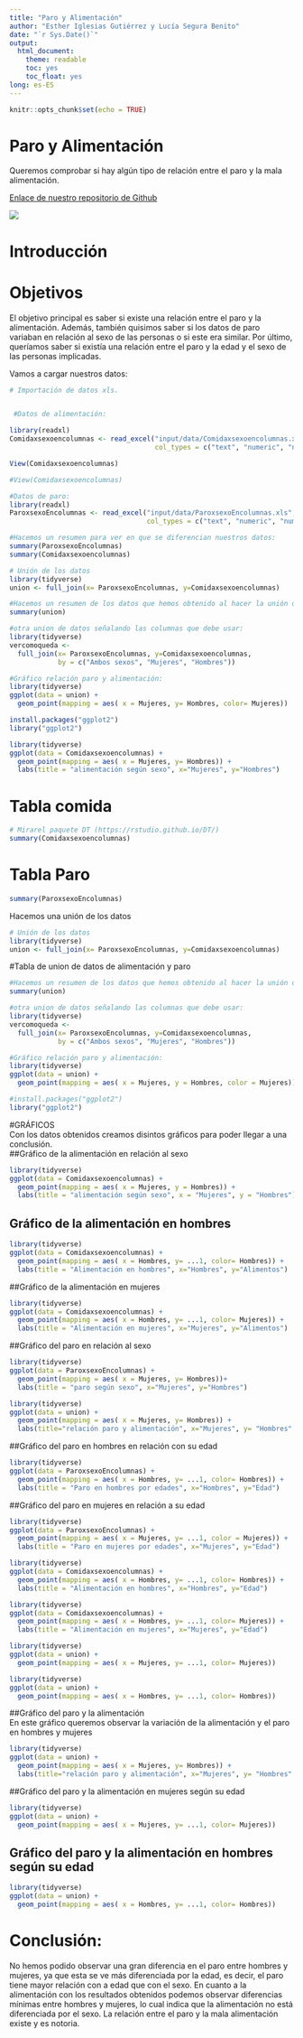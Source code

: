 ```yaml
---
title: "Paro y Alimentación"
author: "Esther Iglesias Gutiérrez y Lucía Segura Benito"
date: "`r Sys.Date()`"
output: 
  html_document:
    theme: readable
    toc: yes
    toc_float: yes
long: es-ES
---
```


```r
knitr::opts_chunk$set(echo = TRUE)
```

# Paro y Alimentación

Queremos comprobar si hay algún tipo de relación entre el paro y la mala alimentación.

[Enlace de nuestro repositorio de Github](https://github.com/EstherIglesias/Seminario_Fuentes)

![](imagen_sana.jpg)

# Introducción

# Objetivos 
El objetivo principal es saber si existe una relación entre el paro y la alimentación. Además, también quisimos saber si los datos de paro variaban en relación al sexo de las personas o si este era similar. Por último, queríamos saber si existía una relación entre el paro y la edad y el sexo de las personas implicadas.

Vamos a cargar nuestros datos:

```r



# Importación de datos xls.


 #Datos de alimentación:

library(readxl)
Comidaxsexoencolumnas <- read_excel("input/data/Comidaxsexoencolumnas.xls", 
                                    col_types = c("text", "numeric", "numeric", "numeric"))
``` 

```r
View(Comidaxsexoencolumnas)
```



```r
#View(Comidaxsexoencolumnas)

```

```r
#Datos de paro:
library(readxl)
ParoxsexoEncolumnas <- read_excel("input/data/ParoxsexoEncolumnas.xls", 
                                  col_types = c("text", "numeric", "numeric", "numeric"))
```



```r
#Hacemos un resumen para ver en que se diferencian nuestros datos:
summary(ParoxsexoEncolumnas)
summary(Comidaxsexoencolumnas)
```


```r
# Unión de los datos
library(tidyverse)
union <- full_join(x= ParoxsexoEncolumnas, y=Comidaxsexoencolumnas)
```

```r
#Hacemos un resumen de los datos que hemos obtenido al hacer la unión de los datos:
summary(union)
```

```r
#otra union de datos señalando las columnas que debe usar:
library(tidyverse)
vercomoqueda <- 
  full_join(x= ParoxsexoEncolumnas, y=Comidaxsexoencolumnas, 
            by = c("Ambos sexos", "Mujeres", "Hombres"))

#Gráfico relación paro y alimentación:
library(tidyverse)
ggplot(data = union) + 
  geom_point(mapping = aes( x = Mujeres, y= Hombres, color= Mujeres))
```

```r
install.packages("ggplot2")
library("ggplot2")
```

```r

library(tidyverse)
ggplot(data = Comidaxsexoencolumnas) + 
  geom_point(mapping = aes( x = Mujeres, y= Hombres)) + 
  labs(title = "alimentación según sexo", x="Mujeres", y="Hombres")
```



# Tabla comida
```r
# Mirarel paquete DT (https://rstudio.github.io/DT/)
summary(Comidaxsexoencolumnas)
```

# Tabla Paro 
```r
summary(ParoxsexoEncolumnas)
```

Hacemos una unión de los datos
```r
# Unión de los datos
library(tidyverse)
union <- full_join(x= ParoxsexoEncolumnas, y=Comidaxsexoencolumnas)
```

#Tabla de union de datos de alimentación y paro  
```r
#Hacemos un resumen de los datos que hemos obtenido al hacer la unión de los datos:
summary(union)
```

```r
#otra union de datos señalando las columnas que debe usar:
library(tidyverse)
vercomoqueda <- 
  full_join(x= ParoxsexoEncolumnas, y=Comidaxsexoencolumnas, 
            by = c("Ambos sexos", "Mujeres", "Hombres"))

#Gráfico relación paro y alimentación:
library(tidyverse)
ggplot(data = union) + 
  geom_point(mapping = aes( x = Mujeres, y = Hombres, color = Mujeres))
```

```r
#install.packages("ggplot2")
library("ggplot2")
```

#GRÁFICOS  
Con los datos obtenidos creamos disintos gráficos para poder llegar a una conclusión.   
##Gráfico de la alimentación en relación al sexo  

```r

library(tidyverse)
ggplot(data = Comidaxsexoencolumnas) + 
  geom_point(mapping = aes( x = Mujeres, y = Hombres)) + 
  labs(title = "alimentación según sexo", x = "Mujeres", y = "Hombres")
```

## Gráfico de la alimentación en hombres   
```r
library(tidyverse)
ggplot(data = Comidaxsexoencolumnas) + 
  geom_point(mapping = aes( x = Hombres, y= ...1, color= Hombres)) +
  labs(title = "Alimentación en hombres", x="Hombres", y="Alimentos")
```

##Gráfico de la alimentación en mujeres  

```r
library(tidyverse)
ggplot(data = Comidaxsexoencolumnas) + 
  geom_point(mapping = aes( x = Hombres, y= ...1, color= Mujeres)) +
  labs(title = "Alimentación en mujeres", x="Mujeres", y="Alimentos")
```


##Gráfico del paro en relación al sexo  
  
```r
library(tidyverse)
ggplot(data = ParoxsexoEncolumnas) + 
  geom_point(mapping = aes( x = Mujeres, y= Hombres))+
  labs(title = "paro según sexo", x="Mujeres", y="Hombres")
```


```r
library(tidyverse)
ggplot(data = union) + 
  geom_point(mapping = aes( x = Mujeres, y= Hombres)) + 
  labs(title="relación paro y alimentación", x="Mujeres", y= "Hombres" )
```



##Gráfico del paro en hombres en relación con su edad  
```r
library(tidyverse)
ggplot(data = ParoxsexoEncolumnas) + 
  geom_point(mapping = aes( x = Hombres, y= ...1, color= Hombres)) +
  labs(title = "Paro en hombres por edades", x="Hombres", y="Edad")
```

##Gráfico del paro en mujeres en relación a su edad  
```r
library(tidyverse)
ggplot(data = ParoxsexoEncolumnas) + 
  geom_point(mapping = aes( x = Mujeres, y= ...1, color = Mujeres)) +
  labs(title = "Paro en mujeres por edades", x="Mujeres", y="Edad")
```


```r
library(tidyverse)
ggplot(data = Comidaxsexoencolumnas) + 
  geom_point(mapping = aes( x = Hombres, y= ...1, color= Hombres)) +
  labs(title = "Alimentación en hombres", x="Hombres", y="Edad")
```


```r
library(tidyverse)
ggplot(data = Comidaxsexoencolumnas) + 
  geom_point(mapping = aes( x = Hombres, y= ...1, color= Mujeres)) +
  labs(title = "Alimentación en mujeres", x="Mujeres", y="Edad")
```


```r
library(tidyverse)
ggplot(data = union) + 
  geom_point(mapping = aes( x = Mujeres, y= ...1, color= Mujeres))
```


```r
library(tidyverse)
ggplot(data = union) + 
  geom_point(mapping = aes( x = Hombres, y= ...1, color= Hombres))


```




##Gráfico del paro y la alimentación  
En este gráfico queremos observar la variación de la alimentación y el paro en hombres y mujeres  
```r
library(tidyverse)
ggplot(data = union) + 
  geom_point(mapping = aes( x = Mujeres, y= Hombres)) + 
  labs(title="relación paro y alimentación", x="Mujeres", y= "Hombres" ) 
```

##Gráfico del paro y la alimentación en mujeres según su edad  

```r
library(tidyverse)
ggplot(data = union) + 
  geom_point(mapping = aes( x = Mujeres, y= ...1, color= Mujeres))
```

## Gráfico del paro y la alimentación en hombres según su edad

```r
library(tidyverse)
ggplot(data = union) + 
  geom_point(mapping = aes( x = Hombres, y= ...1, color= Hombres))
```

# Conclusión:

No hemos podido observar una gran diferencia en el paro entre hombres y mujeres, ya que esta se ve más diferenciada por la edad, es decir, el paro tiene mayor relación con a edad que con el sexo.
En cuanto a la alimentación con los resultados obtenidos podemos observar diferencias mínimas entre hombres y mujeres, lo cual indica que la alimentación no está diferenciada por el sexo.
La relación entre el paro y la mala alimentación existe y es notoria.


